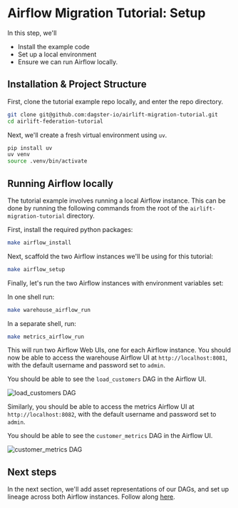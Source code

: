 # Airflow Migration Tutorial: Setup

In this step, we'll

- Install the example code
- Set up a local environment
- Ensure we can run Airflow locally.

## Installation & Project Structure

First, clone the tutorial example repo locally, and enter the repo directory.

```bash
git clone git@github.com:dagster-io/airlift-migration-tutorial.git
cd airlift-federation-tutorial
```

Next, we'll create a fresh virtual environment using `uv`.

```bash
pip install uv
uv venv
source .venv/bin/activate
```

## Running Airflow locally

The tutorial example involves running a local Airflow instance. This can be done by running the following commands from the root of the `airlift-migration-tutorial` directory.

First, install the required python packages:

```bash
make airflow_install
```

Next, scaffold the two Airflow instances we'll be using for this tutorial:

```bash
make airflow_setup
```

Finally, let's run the two Airflow instances with environment variables set:

In one shell run:

```bash
make warehouse_airflow_run
```

In a separate shell, run:

```bash
make metrics_airflow_run
```

This will run two Airflow Web UIs, one for each Airflow instance. You should now be able to access the warehouse Airflow UI at `http://localhost:8081`, with the default username and password set to `admin`.

You should be able to see the `load_customers` DAG in the Airflow UI.

<Image
alt="load_customers DAG"
src="/images/integrations/airlift/load_customers.png"
width={1484}
height={300}
/>

Similarly, you should be able to access the metrics Airflow UI at `http://localhost:8082`, with the default username and password set to `admin`.

You should be able to see the `customer_metrics` DAG in the Airflow UI.

<Image
alt="customer_metrics DAG"
src="/images/integrations/airlift/customer_metrics.png"
width={1484}
height={300}
/>

## Next steps

In the next section, we'll add asset representations of our DAGs, and set up lineage across both Airflow instances. Follow along [here](/integrations/airlift/federation-tutorial/observe).